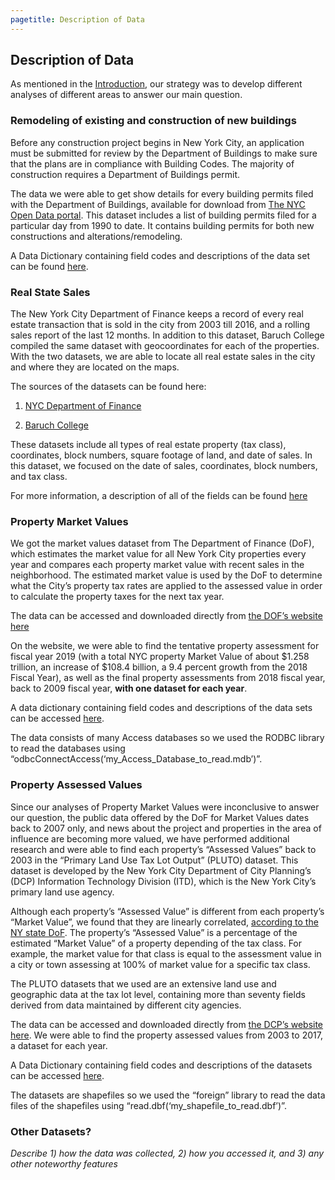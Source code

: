 ```yaml
---
pagetitle: Description of Data
---
```


## Description of Data

As mentioned in the [Introduction](./), our strategy was to develop different analyses of different areas to answer our main question. 
  
### Remodeling of existing and construction of new buildings   
  
Before any construction project begins in New York City, an application must be submitted for review by the Department of Buildings to make sure that the plans are in compliance with Building Codes. The majority of construction requires a Department of Buildings permit.
  
The data we were able to get show details for every building permits filed with the Department of Buildings, available for download from [The NYC Open Data portal](https://data.cityofnewyork.us/Housing-Development/DOB-Permit-Issuance/ipu4-2q9a "NYC Open Data portal"). This dataset includes a list of building permits filed for a particular day from 1990 to date. It contains building permits for both new constructions and alterations/remodeling.
  
A Data Dictionary containing field codes and descriptions of the data set can be found [here](https://data.cityofnewyork.us/api/views/ipu4-2q9a/files/87608d5b-1986-4a21-a8a5-7a38e65f9993?download=true&filename=DD_DOB_Permit_Issuance_2018-03-07.xlsx "Data Dictionary for building permits").
    
      
### Real State Sales

The New York City Department of Finance keeps a record of every real estate transaction that is sold in the city from 2003 till 2016, and a rolling sales report of the last 12 months. In addition to this dataset, Baruch College compiled the same dataset with geocoordinates for each of the properties. With the two datasets, we are able to locate all real estate sales in the city and where they are located on the maps. 

The sources of the datasets can be found here:

  1) [NYC Department of Finance](http://www1.nyc.gov/site/finance/taxes/property-annualized-sales-update.page "Data for Real Estate")
  
  2) [Baruch College](https://www.baruch.cuny.edu/confluence/display/geoportal/NYC+Geocoded+Real+Estate+Sales "Data for Real Estate")
  
  
These datasets include all types of real estate property (tax class), coordinates, block numbers, square footage of land, and date of sales. In this dataset, we focused on the date of sales, coordinates, block numbers, and tax class. 

For more information, a description of all of the fields can be found [here](http://www1.nyc.gov/assets/finance/downloads/pdf/07pdf/glossary_rsf071607.pdf "Data for Real Estate")
    
  
### Property Market Values

We got the market values dataset from The Department of Finance (DoF), which estimates the market value for all New York City properties every year and compares each property market value with recent sales in the neighborhood. The estimated market value is used by the DoF to determine what the City's property tax rates are applied to the assessed value in order to calculate the property taxes for the next tax year.
  
The data can be accessed and downloaded directly from [the DOF's website here](http://www1.nyc.gov/site/finance/taxes/property-assessments.page "Data for Property Market Values")
     
On the website, we were able to find the tentative property assessment for fiscal year 2019 (with a total NYC property Market Value of about $1.258 trillion, an increase of $108.4 billion, a 9.4 percent growth from the 2018 Fiscal Year), as well as the final property assessments from 2018 fiscal year, back to 2009 fiscal year, **with one dataset for each year**.
   
A data dictionary containing field codes and descriptions of the data sets can be accessed [here](http://www1.nyc.gov/assets/finance/downloads/tar/tarfieldcodes.pdf "Data Dictionary for property market values").

The data consists of many Access databases so we used the RODBC library to read the databases using "odbcConnectAccess('my_Access_Database_to_read.mdb')". 
   
### Property Assessed Values
   
Since our analyses of Property Market Values were inconclusive to answer our question, the public data offered by the DoF for Market Values dates back to 2007 only, and news about the project and properties in the area of influence are becoming more valued, we have performed additional research and were able to find each property's "Assessed Values" back to 2003 in the "Primary Land Use Tax Lot Output" (PLUTO) dataset. This dataset is developed by the New York City Department of City Planning's (DCP) Information Technology Division (ITD), which is the New York City's primary land use agency.

Although each property's "Assessed Value" is different from each property's "Market Value", we found that they are linearly correlated, [according to the NY state DoF](https://www.tax.ny.gov/pit/property/learn/howassess.htm "source of info"). The property's "Assessed Value" is a percentage of the estimated "Market Value" of a property depending of the tax class. For example, the market value for that class is equal to the assessment value in a city or town assessing at 100% of market value for a specific tax class.

The PLUTO datasets that we used are an extensive land use and geographic data at the tax lot level, containing more than seventy fields derived from data maintained by different city agencies.

The data can be accessed and downloaded directly from [the DCP's website here](http://www1.nyc.gov/site/planning/data-maps/open-data/bytes-archive.page?sorts[year]=0 "Data for Property Assessed Values"). We were able to find the property assessed values from 2003 to 2017, a dataset for each year.

A Data Dictionary containing field codes and descriptions of the datasets can be accessed [here](http://www1.nyc.gov/assets/planning/download/pdf/data-maps/open-data/pluto_datadictionary.pdf "Data Dictionary for property assessed values").

The datasets are shapefiles so we used the "foreign" library to read the data files of the shapefiles using "read.dbf('my_shapefile_to_read.dbf')". 
  
  
### Other Datasets?

_Describe 1) how the data was collected, 2) how you accessed it, and 3) any other noteworthy features_